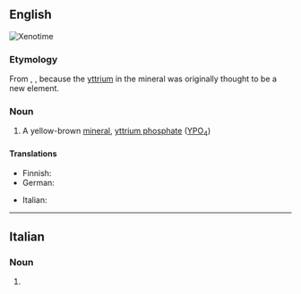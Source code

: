 {{also|Xenotime|xénotime}}

==English==
[[Image:Xenotime_Yttrium_phosphate_Trout_Creek_Pass_Chaffee_County_Colorado_1929.jpg|thumb|Xenotime]]
{{wikipedia}}

===Etymology===
From {{etyl|grc|en}} {{m|grc|κενός||vain}}, {{m|grc|τιμή||honour}}, because the [[yttrium]] in the mineral was originally thought to be a new element.

===Noun===
{{en-noun|~}}

# {{lb|en|mineral}} A yellow-brown [[mineral]], [[yttrium phosphate]] ([[yttrium|Y]][[phosphorus|P]][[oxygen|O]]<sub>4</sub>)

====Translations====
{{trans-top|a yellow-brown mineral}}
* Finnish: {{t|fi|ksenotiimi}}
* German: {{t+|de|Xenotim|m}}
{{trans-mid}}
* Italian: {{t|it|xenotima|f}}
{{trans-bottom}}

----

==Italian==

===Noun===
{{head|it|noun plural form|g=f}}

# {{plural of|it|xenotima}}